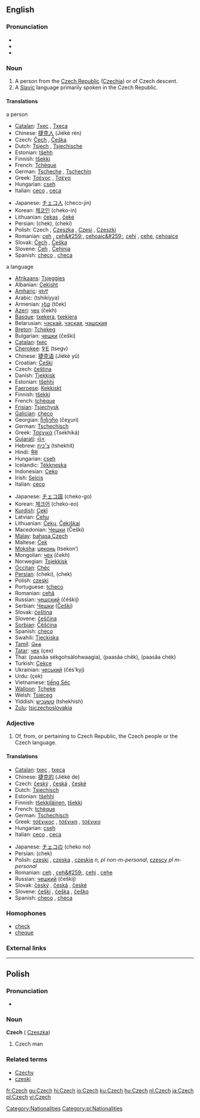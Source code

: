 {{interwiktionary|code=cs}}
==English==

===Pronunciation===
*{{AHD|chĕk}}
*{{IPA|/ʧek/}}
*{{SAMPA|/tSek/}}
{{rfap}}

===Noun===
{{wikipedia}}
{{en-proper noun|s}}

# A person from the [[Czech Republic]] ([[Czechia]]) or of Czech descent.
# A [[Slavic]] language primarily spoken in the Czech Republic.

====Translations====
;a person
{{top}}
*[[Catalan]]: [[Txec]] {{m}}, [[Txeca]] {{f}}
*Chinese: [[捷克人]] (Jiékè rén)
*Czech: [[Čech]] {{m}}, [[Češka]] {{f}}
*Dutch: [[Tsjech]] {{m}}, [[Tsjechische]] {{f}}
*Estonian: [[tšehh]]
*Finnish: [[tšekki]]
*French: [[Tchèque]]
*German: [[Tscheche]] {{m}}, [[Tschechin]] {{f}}
*Greek: [[Τσέχος]] {{m}}, [[Τσέχα]] {{f}}
*Hungarian: [[cseh]]
*Italian: [[ceco]] {{m}}, [[ceca]] {{f}}
{{mid}}
*Japanese: [[チェコ人]] (checo-jin)
*Korean: [[체코인]] (cheko-in)
*Lithuanian: [[čekas]] {{m}}, [[čekė]] {{f}}
*Persian: {{FAchar|[[چک]]}} (chek), {{FAchar|[[چکی]]}} (cheki)
*Polish: Czech {{m}}, [[Czeszka]] {{f}}, [[Czesi]] {{m}} {{p}}, [[Czeszki]] {{f}} {{p}}
*Romanian: [[ceh]] {{m}}, [[ceh&#259;]], [[cehoaic&#259;]], [[cehi]] {{m}} {{p}}, [[cehe]], [[cehoaice]] {{f}} {{p}}
*Slovak: [[Čech]] {{m}}, [[Češka]] {{f}}
*Slovene: [[Čeh]] {{m}}, [[Čehinja]] {{f}}
*Spanish: [[checo]] {{m}}, [[checa]] {{f}}
{{bottom}}

;a language
{{top}}
*[[Afrikaans]]: [[Tsjeggies]]
*Albanian: [[Çekisht]]
*[[Amharic]]: [[ቼክኛ]]
*Arabic: {{ARchar|[[تشيكية]]}} (tshikíyya) {{f}}
*Armenian: [[չեք]] (tček)
*[[Azeri]]: [[чех]] (čekh)
*[[Basque]]: [[txekera]], [[txekiera]]
*Belarusian: [[чэскай]], [[чэская]], [[чэшская]]
*[[Breton]]: [[Tchekeg]]
*Bulgarian: [[чешки]] (češki)
*[[Catalan]]: [[txec]]
*[[Cherokee]]: [[ᏤᎬ]] (tsegv)
*Chinese: [[捷克语]] (Jiékè yǔ)
*Croatian: [[Češki]]
*Czech: [[čeština]] {{f}}
*Danish: [[Tjekkisk]] 
*Estonian: [[tšehhi]] 
*[[Faeroese]]: [[Kekkiskt]] 
*Finnish: [[tšekki]]
*French: [[tchèque]]
*[[Frisian]]: [[Tsjechysk]]
*[[Galician]]: [[checo]]
*Georgian: [[ჩეხური]] (čeχuri)
*German: [[Tschechisch]] {{n}}
*Greek: [[Τσεχικά]] (Tsekhiká) {{n}} {{p}}
*[[Gujarati]]: [[ચેક]]
*Hebrew: [[צ׳כית]] (tshekhít)
*Hindi: [[चेक]]
*Hungarian: [[cseh]]
*Icelandic: [[Tékkneska]]
*Indonesian: [[Ceko]]
*Irish: [[Seicis]]
*Italian: [[ceco]] {{m}}
{{mid}}
*Japanese: [[チェコ語]] (cheko-go)
*Korean: [[체크어]] (cheko-eo)
*[[Kurdish]]: [[Çekî]]
*Latvian: [[Čehu]]
*Lithuanian: [[Čekų]], [[Čekiškai]]
*Macedonian: [[Чешки]] (Češki)
*[[Malay]]: [[bahasa Czech]]
*Maltese: [[Ċek]]
*[[Moksha]]: [[цеконь]] (tsekon’)
*Mongolian: [[чех]] (čekh)
*Norwegian: [[Tsjekkisk]] 
*[[Occitan]]: [[Chèc]] 
*[[Persian]]: {{FAchar|[[چکى]]}} (cheki), {{FAchar|[[چک]]}} (chek)
*Polish: [[czeski]] {{m}}
*Portuguese: [[tcheco]]
*Romanian: [[cehă]]
*Russian: [[чешский]] (čéškij)
*Serbian: [[Чешки]] ([[Češki]])
*Slovak: [[čeština]] {{f}}
*Slovene: [[češčina]] {{f}}
*[[Sorbian]]: [[Čěšćina]]
*Spanish: [[checo]] {{m}}
*Swahili: [[Tjeckiska]]
*[[Tamil]]: [[செக]]
*[[Tatar]]: [[чех]] (çex)
*Thai: {{THchar|[[ภาษาเซ็คโกฯ]]}} (paasăa sékgohsàlohwaagia), {{THchar|[[ภาษาเชค]]}} (paasăa chêk), {{THchar|[[ภาษาเช็ก]]}} (paasăa chék)
*Turkish: [[Çekçe]]
*Ukrainian: [[чеський]] (čés’kyj)
*Urdu: {{URchar|[[چيک]]}} (çek)
*Vietnamese: [[tiếng Séc]]
*[[Walloon]]: [[Tcheke]]
*Welsh: [[Tsieceg]]
*Yiddish: [[טשעכיש]] (tshekhish)
*[[Zulu]]: [[Isiczechoslovakia]]
{{bottom}}

===Adjective===
{{en-adj|-}}

# Of, from, or pertaining to Czech Republic, the Czech people or the Czech language.

====Translations====
{{top}}
*[[Catalan]]: [[txec]] {{m}}, [[txeca]] {{f}}
*Chinese: [[捷克的]] (Jiékè de)
*Czech: [[český]] {{m}}, [[česká]] {{f}}, [[české]] {{n}}
*Dutch: [[Tsjechisch]]
*Estonian: [[tšehhi]]
*Finnish: [[tšekkiläinen]], [[tšekki]]
*French: [[tchèque]]
*German: [[Tschechisch]]
*Greek: [[τσέχικος]] {{m}}, [[τσέχικη]] {{f}}, [[τσέχικο]] {{n}}
*Hungarian: [[cseh]]
*Italian: [[ceco]] {{m}}, [[ceca]] {{f}}
{{mid}}
*Japanese: [[チェコ]]の (cheko no)
*Persian: {{FAchar|[[چک]]}} (chek)
*Polish: [[czeski]] {{m}}, [[czeska]] {{f}}, [[czeskie]] ''n, pl non-m-personal'', [[czescy]] ''pl m-personal''
*Romanian: [[ceh]] {{m}}, [[ceh&#259;]], [[cehi]] {{p}}, [[cehe]] {{f}} {{p}}
*Russian: [[чешкий]] (češkij)
*Slovak: [[český]] {{m}}, [[česká]] {{f}}, [[české]] {{n}}
*Slovene: [[češki]] {{m}}, [[češka]] {{f}}, [[češko]] {{n}}
*Spanish: [[checo]] {{m}}, [[checa]] {{f}}
{{bottom}}

===Homophones===
*[[check]]
*[[cheque]]

===External links===
{{ethnologue|code=ces}}

----

==Polish==

===Pronunciation===
*{{IPAchar|/tʂex/}}

===Noun===
'''Czech''' {{m}} ({{f}} [[Czeszka]])

# Czech man

===Related terms===
*[[Czechy]]
*[[czeski]]

[[Category:Nationalities]]
[[Category:pl:Nationalities]]

[[fr:Czech]]
[[gu:Czech]]
[[hi:Czech]]
[[io:Czech]]
[[ku:Czech]]
[[hu:Czech]]
[[nl:Czech]]
[[ja:Czech]]
[[pl:Czech]]
[[vi:Czech]]